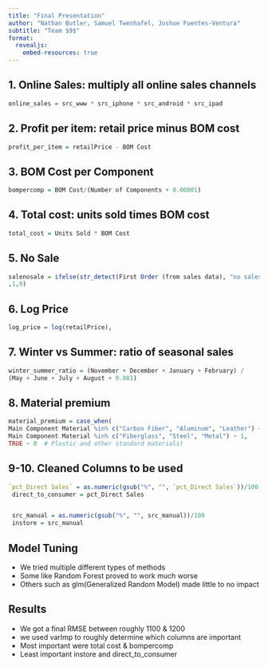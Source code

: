 ```yaml
---
title: "Final Presentation"
author: "Nathan Butler, Samuel Twenhafel, Joshue Fuentes-Ventura"
subtitle: "Team $9$"
format: 
  revealjs:
    embed-resources: true
---
```



## 1. Online Sales: multiply all online sales channels

```.r
online_sales = src_www * src_iphone * src_android * src_ipad
```



## 2. Profit per item: retail price minus BOM cost

```.r
profit_per_item = retailPrice - BOM Cost
```

## 3. BOM Cost per Component

```.r
bompercomp = BOM Cost/(Number of Components + 0.00001)
```

## 4. Total cost: units sold times BOM cost

```.r
total_cost = Units Sold * BOM Cost
```

## 5. No Sale

```.r
salenosale = ifelse(str_detect(First Order (from sales data), "no sales")
,1,0)
```

## 6. Log Price

```.r
log_price = log(retailPrice),
```

## 7. Winter vs Summer: ratio of seasonal sales
```.r
winter_summer_ratio = (November + December + January + February) / 
(May + June + July + August + 0.001)
```

## 8. Material premium

```.r
material_premium = case_when(
Main Component Material %in% c("Carbon Fiber", "Aluminum", "Leather") ~ 2,
Main Component Material %in% c("Fiberglass", "Steel", "Metal") ~ 1,
TRUE ~ 0  # Plastic and other standard materials)
```

## 9-10. Cleaned Columns to be used

```.r
`pct_Direct Sales` = as.numeric(gsub("%", "", `pct_Direct Sales`))/100,
 direct_to_consumer = pct_Direct Sales


 src_manual = as.numeric(gsub("%", "", src_manual))/100
 instore = src_manual
```


## Model Tuning

- We tried multiple different types of methods
- Some like Random Forest proved to work much worse
- Others such as glm(Generalized Random Model) made little to no impact

## Results

- We got a final RMSE between roughly 1100 & 1200
- we used varImp to roughly determine which columns are important
- Most important were total cost & bompercomp
- Least important instore and direct_to_consumer


